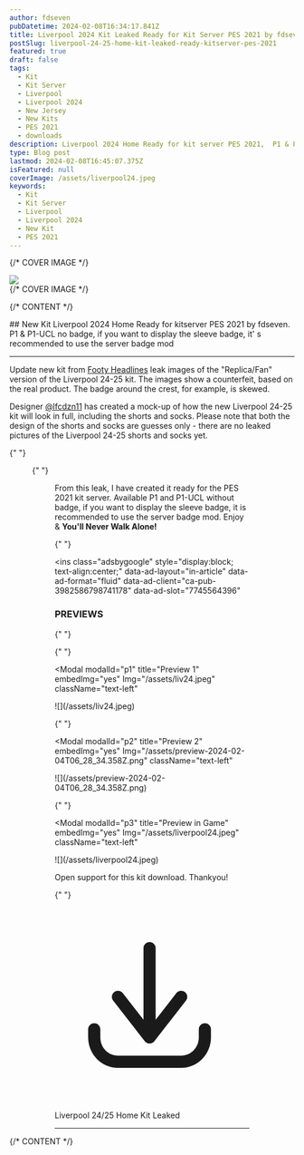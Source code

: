 ```yaml
---
author: fdseven
pubDatetime: 2024-02-08T16:34:17.841Z
title: Liverpool 2024 Kit Leaked Ready for Kit Server PES 2021 by fdseven
postSlug: liverpool-24-25-home-kit-leaked-ready-kitserver-pes-2021
featured: true
draft: false
tags:
  - Kit
  - Kit Server
  - Liverpool
  - Liverpool 2024
  - New Jersey
  - New Kits
  - PES 2021
  - downloads
description: Liverpool 2024 Home Ready for kit server PES 2021,  P1 & P1-UCL no badge, if you want to display the sleeve badge, it' s recommended to use the server badge mod
type: Blog post
lastmod: 2024-02-08T16:45:07.375Z
isFeatured: null
coverImage: /assets/liverpool24.jpeg
keywords:
  - Kit
  - Kit Server
  - Liverpool
  - Liverpool 2024
  - New Kit
  - PES 2021
---
```



{/* COVER IMAGE */}

<div class="col-start-1 col-span-8 lg:col-start-2 lg:col-end-9 lg:row-span-2 mt-0 lg:-mt-40">
  <div className="relative lg:-mr-8">
    <img
      transition:persist
      src={frontmatter.coverImage}
      className="cover w-full aspect-video object-cover"
    />
  </div>
</div>
{/* COVER IMAGE */}

{/* CONTENT */}

<div class="col-span-8 md:col-start-2 md:col-span-6 lg:col-start-2 lg:col-span-4 [&>h2]:!mt-0">
  ## New Kit Liverpool 2024 Home Ready for kitserver PES 2021 by fdseven. P1 & P1-UCL no badge, if you want to display the sleeve badge, it' s recommended to use the server badge mod
  
  <hr />

Update new kit from [Footy Headlines](https://www.footyheadlines.com/2023/09/liverpool-24-25-home-kit-prediction.html) leak images of the "Replica/Fan" version of the Liverpool 24-25 kit. The images show a counterfeit, based on the real product. The badge around the crest, for example, is skewed.

Designer [@lfcdzn11](https://twitter.com/lfcdzn11/status/1743388309303275820) has created a mock-up of how the new Liverpool 24-25 kit will look in full, including the shorts and socks. Please note that both the design of the shorts and socks are guesses only - there are no leaked pictures of the Liverpool 24-25 shorts and socks yet.

{" "}

<Figure title="Design from @lfcdzn11" src="/assets/liv-24.jpeg" />

{" "}

<Figure
  title="Design from Footy Headlines collaboration with @lfcdzn11"
  src="/assets/Liverpool 24-25 Home Kit  (2).jpeg"
/>

From this leak, I have created it ready for the PES 2021 kit server. Available P1 and P1-UCL without badge, if you want to display the sleeve badge, it is recommended to use the server badge mod. Enjoy & **You'll Never Walk Alone!**

{" "}

<ins
  class="adsbygoogle"
  style="display:block; text-align:center;"
  data-ad-layout="in-article"
  data-ad-format="fluid"
  data-ad-client="ca-pub-3982586798741178"
  data-ad-slot="7745564396"
></ins>
<script>(adsbygoogle = window.adsbygoogle || []).push({});</script>

### PREVIEWS

{" "}

{" "}

<Modal
  modalId="p1"
  title="Preview 1"
  embedImg="yes"
  Img="/assets/liv24.jpeg"
  className="text-left"
>
  <main slot="main" class="relative">
    ![](/assets/liv24.jpeg)
  </main>
</Modal>

{" "}

<Modal
  modalId="p2"
  title="Preview 2"
  embedImg="yes"
  Img="/assets/preview-2024-02-04T06_28_34.358Z.png"
  className="text-left"
>
  <main slot="main" class="relative">
    ![](/assets/preview-2024-02-04T06_28_34.358Z.png)
  </main>
</Modal>

{" "}

<Modal
  modalId="p3"
  title="Preview in Game"
  embedImg="yes"
  Img="/assets/liverpool24.jpeg"
  className="text-left"
>
  <main slot="main" class="relative">
    ![](/assets/liverpool24.jpeg)
  </main>
</Modal>

Open support for this kit download. Thankyou!

{" "}

<div className="flex flex-wrap gap-2">
  <LinkButton
    targetNew={true}
    title="Liverpool 24/25 Home Kit Leaked"
    href="https://www.buymeacoffee.com/fdse7enh/e/209040"
    className="flex items-center [&>p]:!m-0 px-4 !text-skin-inverted [&>p]:!text-skin-inverted [&>p>svg]:text-skin-inverted bg-skin-accent rounded-full !decoration-transparent border border-skin-accent transition duration-500"
  >
    <svg
      class="text-skin-inverted"
      viewBox="0 0 24 24"
      fill="none"
      xmlns="http://www.w3.org/2000/svg"
    >
      <g id="SVGRepo_bgCarrier" stroke-width="0"></g>
      <g
        id="SVGRepo_tracerCarrier"
        stroke-linecap="round"
        stroke-linejoin="round"
      ></g>
      <g id="SVGRepo_iconCarrier">
        <path
          d="M5.625 15C5.625 14.5858 5.28921 14.25 4.875 14.25C4.46079 14.25 4.125 14.5858 4.125 15H5.625ZM4.875 16H4.125H4.875ZM19.275 15C19.275 14.5858 18.9392 14.25 18.525 14.25C18.1108 14.25 17.775 14.5858 17.775 15H19.275ZM11.1086 15.5387C10.8539 15.8653 10.9121 16.3366 11.2387 16.5914C11.5653 16.8461 12.0366 16.7879 12.2914 16.4613L11.1086 15.5387ZM16.1914 11.4613C16.4461 11.1347 16.3879 10.6634 16.0613 10.4086C15.7347 10.1539 15.2634 10.2121 15.0086 10.5387L16.1914 11.4613ZM11.1086 16.4613C11.3634 16.7879 11.8347 16.8461 12.1613 16.5914C12.4879 16.3366 12.5461 15.8653 12.2914 15.5387L11.1086 16.4613ZM8.39138 10.5387C8.13662 10.2121 7.66533 10.1539 7.33873 10.4086C7.01212 10.6634 6.95387 11.1347 7.20862 11.4613L8.39138 10.5387ZM10.95 16C10.95 16.4142 11.2858 16.75 11.7 16.75C12.1142 16.75 12.45 16.4142 12.45 16H10.95ZM12.45 5C12.45 4.58579 12.1142 4.25 11.7 4.25C11.2858 4.25 10.95 4.58579 10.95 5H12.45ZM4.125 15V16H5.625V15H4.125ZM4.125 16C4.125 18.0531 5.75257 19.75 7.8 19.75V18.25C6.61657 18.25 5.625 17.2607 5.625 16H4.125ZM7.8 19.75H15.6V18.25H7.8V19.75ZM15.6 19.75C17.6474 19.75 19.275 18.0531 19.275 16H17.775C17.775 17.2607 16.7834 18.25 15.6 18.25V19.75ZM19.275 16V15H17.775V16H19.275ZM12.2914 16.4613L16.1914 11.4613L15.0086 10.5387L11.1086 15.5387L12.2914 16.4613ZM12.2914 15.5387L8.39138 10.5387L7.20862 11.4613L11.1086 16.4613L12.2914 15.5387ZM12.45 16V5H10.95V16H12.45Z"
          fill="currentColor"
        ></path>
      </g>
    </svg>
    <p>Liverpool 24/25 Home Kit Leaked</p>
  </LinkButton>
</div>

  <hr />
</div>
{/* CONTENT */}
